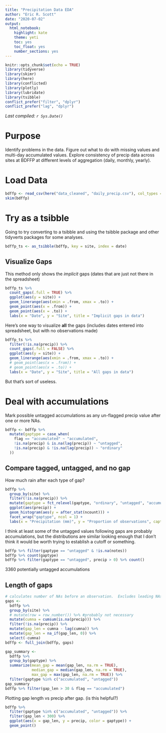 ```yaml
---
title: "Precipitation Data EDA"
author: "Eric R. Scott"
date: "2020-07-02"
output: 
  html_notebook: 
    highlight: kate
    theme: yeti
    toc: yes
    toc_float: yes
    number_sections: yes
---
```


```r
knitr::opts_chunk$set(echo = TRUE)
library(tidyverse)
library(skimr)
library(here)
library(conflicted)
library(plotly)
library(lubridate)
library(tsibble)
conflict_prefer("filter", "dplyr") 
conflict_prefer("lag", "dplyr")
```

*Last compiled: `r Sys.Date()`*

# Purpose
Identify problems in the data.  Figure out what to do with missing values and multi-day accumulated values. Explore consistency of precip data across sites at BDFFP at different levels of aggregation (daily, monthly, yearly). 

# Load Data

```r
bdffp <- read_csv(here("data_cleaned", "daily_precip.csv"), col_types = cols(site = col_character()))
skim(bdffp)
```

# Try as a tsibble

Going to try converting to a tsibble and using the tsibble package and other tidyverts packages for some analyses.

```r
bdffp_ts <- as_tsibble(bdffp, key = site, index = date)
```

## Visualize Gaps

This method only shows the *implicit* gaps (dates that are just not there in the spreadsheet)

```r
bdffp_ts %>% 
  count_gaps(.full = TRUE) %>% 
  ggplot(aes(y = site)) +
  geom_linerange(aes(xmin = .from, xmax = .to)) +
  geom_point(aes(x = .from)) +
  geom_point(aes(x = .to)) +
  labs(x = "Date", y = "Site", title = "Implicit gaps in data")
```

Here's one way to visualize **all** the gaps (includes dates entered into spreadsheet, but with no observations made)

```r
bdffp_ts %>% 
  filter(!is.na(precip)) %>% 
  count_gaps(.full = FALSE) %>% 
  ggplot(aes(y = site)) +
  geom_linerange(aes(xmin = .from, xmax = .to)) +
  # geom_point(aes(x = .from)) +
  # geom_point(aes(x = .to)) +
  labs(x = "Date", y = "Site", title = "All gaps in data")
```

But that's sort of useless.  


# Deal with accumulations

Mark possible untagged accumulations as any un-flagged precip value after one or more NAs.

```r
bdffp <- bdffp %>% 
  mutate(gaptype = case_when(
    flag == "accumulated" ~ "accumulated",
    !is.na(precip) & is.na(lag(precip)) ~ "untagged",
    !is.na(precip) & !is.na(lag(precip)) ~ "ordinary"
  ))

```

## Compare tagged, untagged, and no gap

How much rain after each type of gap?

```r
bdffp %>% 
  group_by(site) %>% 
  filter(!is.na(precip)) %>% 
  mutate(gaptype = fct_relevel(gaptype, "ordinary", "untagged", "accumulated")) %>% 
  ggplot(aes(precip)) +
  geom_histogram(aes(y = after_stat(ncount))) +
  facet_wrap("gaptype", ncol = 1) +
  labs(x = "Precipitation (mm)", y = "Proportion of observations", caption = '"ordinary" = no preceding gap\n "untagged" = preceding gap w/ no note\n "accumulated" = preceding gap w/ note that obs is accumulated precip')
```
I think at least some of the untagged values following gaps are probably accumulations, but the distributions are similar looking enough that I don't think it would be worth trying to establish a cutoff or something.

```r
bdffp %>% filter(gaptype == "untagged" & !is.na(notes))
bdffp %>% count(gaptype)
bdffp %>% filter(gaptype == "untagged", precip > 0) %>% count()
```
3360 potentially untagged accumulations

## Length of gaps

```r
# calculates number of NAs before an observation.  Excludes leading NAs at each site.
gaps <- 
  bdffp %>% 
  group_by(site) %>% 
  # mutate(row = row_number()) %>% #probably not necessary
  mutate(cumna = cumsum(is.na(precip))) %>% 
  filter(!is.na(precip)) %>% 
  mutate(gap_len = cumna - lag(cumna)) %>% 
  mutate(gap_len = na_if(gap_len, 0)) %>% 
  select(-cumna)
bdffp <- full_join(bdffp, gaps)  
```

```r
gap_summary <- 
  bdffp %>% 
  group_by(gaptype) %>% 
  summarize(mean_gap = mean(gap_len, na.rm = TRUE),
            median_gap = median(gap_len, na.rm = TRUE),
            max_gap = max(gap_len, na.rm = TRUE)) %>% 
  filter(gaptype %in% c("accumulated", "untagged"))
gap_summary
bdffp %>% filter(gap_len > 30 & flag == "accumulated")
```

Plotting gap length vs precip after gap.  (is this helpful?)

```r
bdffp %>% 
  filter(gaptype %in% c("accumulated", "untagged")) %>% 
  filter(gap_len < 300) %>% 
  ggplot(aes(x = gap_len, y = precip, color = gaptype)) +
  geom_point()
```


